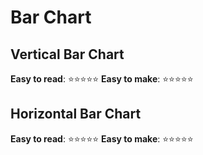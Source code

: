 
<Meta title="Components/ChartJS/BarChart/README" component={BarChart} />

# Bar Chart

## Vertical Bar Chart

**Easy to read**: ⭐⭐⭐⭐⭐
**Easy to make**: ⭐⭐⭐⭐⭐

<Canvas>
  <Story id="components-chartjs-barchart--default" />
</Canvas>

## Horizontal Bar Chart

**Easy to read**: ⭐⭐⭐⭐⭐
**Easy to make**: ⭐⭐⭐⭐⭐

<Canvas>
  <Story id="components-chartjs-barchart--horizontal" />
</Canvas>
